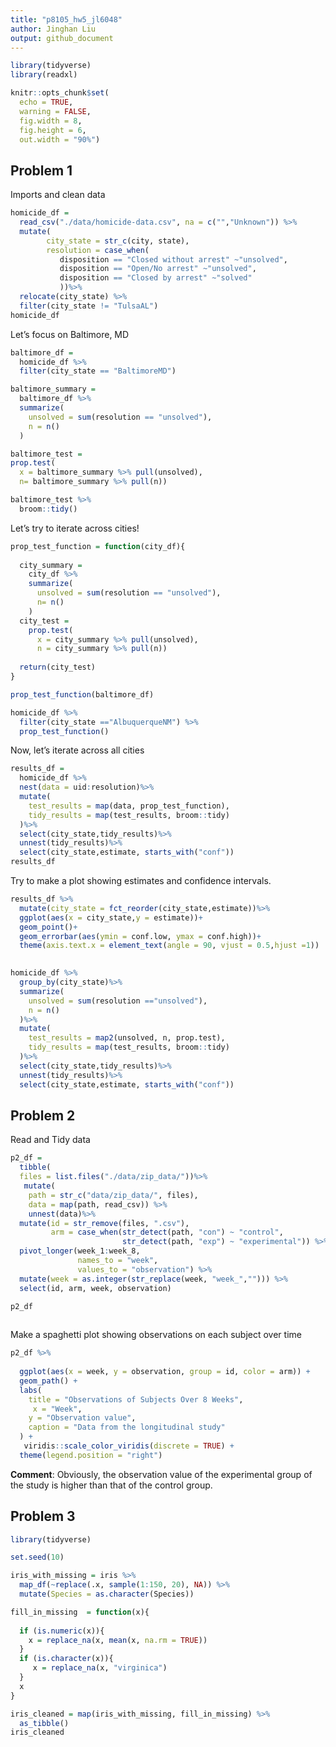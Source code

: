 ```yaml
---
title: "p8105_hw5_jl6048"
author: Jinghan Liu
output: github_document
---
```



```r
library(tidyverse)
library(readxl)

knitr::opts_chunk$set(
  echo = TRUE,
  warning = FALSE,
  fig.width = 8,
  fig.height = 6,
  out.width = "90%")
```


## Problem 1

Imports and clean data
```r
homicide_df =
  read_csv("./data/homicide-data.csv", na = c("","Unknown")) %>%
  mutate(
        city_state = str_c(city, state),
        resolution = case_when(
           disposition == "Closed without arrest" ~"unsolved",
           disposition == "Open/No arrest" ~"unsolved",
           disposition == "Closed by arrest" ~"solved"
           ))%>%
  relocate(city_state) %>%
  filter(city_state != "TulsaAL")
homicide_df
```

Let's focus on Baltimore, MD

```r
baltimore_df =
  homicide_df %>%
  filter(city_state == "BaltimoreMD")

baltimore_summary =
  baltimore_df %>%
  summarize(
    unsolved = sum(resolution == "unsolved"),
    n = n()
  )

baltimore_test =
prop.test(
  x = baltimore_summary %>% pull(unsolved),
  n= baltimore_summary %>% pull(n))

baltimore_test %>%
  broom::tidy()
```


Let's try to iterate across cities!
```r
prop_test_function = function(city_df){
  
  city_summary =
    city_df %>%
    summarize(
      unsolved = sum(resolution == "unsolved"),
      n= n()
    )
  city_test =
    prop.test(
      x = city_summary %>% pull(unsolved),
      n = city_summary %>% pull(n))
  
  return(city_test)
}

prop_test_function(baltimore_df)

homicide_df %>%
  filter(city_state =="AlbuquerqueNM") %>%
  prop_test_function()

```

Now, let's iterate across all cities
```r
results_df =
  homicide_df %>%
  nest(data = uid:resolution)%>%
  mutate(
    test_results = map(data, prop_test_function),
    tidy_results = map(test_results, broom::tidy)
  )%>%
  select(city_state,tidy_results)%>%
  unnest(tidy_results)%>%
  select(city_state,estimate, starts_with("conf"))
results_df
```


Try to make a plot showing estimates and confidence intervals.

```r
results_df %>%
  mutate(city_state = fct_reorder(city_state,estimate))%>%
  ggplot(aes(x = city_state,y = estimate))+
  geom_point()+
  geom_errorbar(aes(ymin = conf.low, ymax = conf.high))+
  theme(axis.text.x = element_text(angle = 90, vjust = 0.5,hjust =1))
  
```

```r
homicide_df %>%
  group_by(city_state)%>%
  summarize(
    unsolved = sum(resolution =="unsolved"),
    n = n()
  )%>%
  mutate(
    test_results = map2(unsolved, n, prop.test),
    tidy_results = map(test_results, broom::tidy)
  )%>%
  select(city_state,tidy_results)%>%
  unnest(tidy_results)%>%
  select(city_state,estimate, starts_with("conf"))
```



## Problem 2

Read and Tidy data
```r
p2_df =
  tibble(
  files = list.files("./data/zip_data/"))%>% 
   mutate(
    path = str_c("data/zip_data/", files),
    data = map(path, read_csv)) %>% 
    unnest(data)%>% 
  mutate(id = str_remove(files, ".csv"),
         arm = case_when(str_detect(path, "con") ~ "control",
                         str_detect(path, "exp") ~ "experimental")) %>% 
  pivot_longer(week_1:week_8,
               names_to = "week",
               values_to = "observation") %>% 
  mutate(week = as.integer(str_replace(week, "week_",""))) %>% 
  select(id, arm, week, observation)

p2_df 
  
```

Make a spaghetti plot showing observations on each subject over time

```r
p2_df %>%
  
  ggplot(aes(x = week, y = observation, group = id, color = arm)) +
  geom_path() +
  labs(
    title = "Observations of Subjects Over 8 Weeks",
     x = "Week",
    y = "Observation value",
    caption = "Data from the longitudinal study"
  ) +
   viridis::scale_color_viridis(discrete = TRUE) + 
  theme(legend.position = "right")

```
**Comment**:
Obviously, the observation value of the experimental group of the study is higher than that of the control group.


## Problem 3

```r
library(tidyverse)

set.seed(10)

iris_with_missing = iris %>% 
  map_df(~replace(.x, sample(1:150, 20), NA)) %>%
  mutate(Species = as.character(Species))
```

```r
fill_in_missing  = function(x){
  
  if (is.numeric(x)){
    x = replace_na(x, mean(x, na.rm = TRUE))
  } 
  if (is.character(x)){
     x = replace_na(x, "virginica")
  }
  x
}

iris_cleaned = map(iris_with_missing, fill_in_missing) %>% 
  as_tibble() 
iris_cleaned

```

